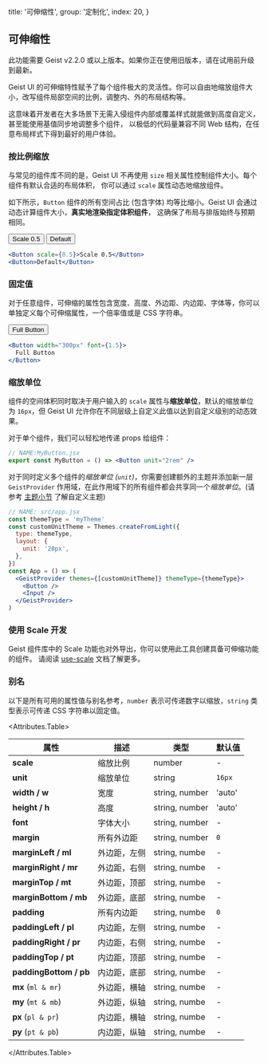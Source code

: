 
  title: '可伸缩性',
  group: '定制化',
  index: 20,
}

## 可伸缩性

<Note type="warning">
  此功能需要 Geist v2.2.0 或以上版本。如果你正在使用旧版本，请在试用前升级到最新。
</Note>

Geist UI 的可伸缩特性赋予了每个组件极大的灵活性。你可以自由地缩放组件大小，改写组件局部空间的比例，调整内、外的布局结构等。

这意味着开发者在大多场景下无需入侵组件内部或覆盖样式就能做到高度自定义，甚至能使用基值同步地调整多个组件，
以极低的代码量兼容不同 Web 结构，在任意布局样式下得到最好的用户体验。

### 按比例缩放

与常见的组件库不同的是，Geist UI 不再使用 `size` 相关属性控制组件大小。每个组件有默认合适的布局体积，
你可以通过 `scale` 属性动态地缩放组件。

如下所示，`Button` 组件的所有空间占比 (包含字体) 均等比缩小。Geist UI 会通过动态计算组件大小，**真实地渲染指定体积组件**，
这确保了布局与排版始终与预期相同。

<Display width="500px" caption="按 0.5 缩放倍率渲染 Button 组件">
  <GridDemo>
    <Button scale={0.5}>Scale 0.5</Button>
    <Button>Default</Button>
  </GridDemo>

```jsx
<Button scale={0.5}>Scale 0.5</Button>
<Button>Default</Button>
```

</Display>

### 固定值

对于任意组件，可伸缩的属性包含宽度、高度、外边距、内边距、字体等，你可以单独定义每个可伸缩属性，一个倍率值或是 CSS 字符串。

<Display width="500px">
  <GridDemo>
    <Button font={1.5} width="300px">Full Button</Button>
  </GridDemo>

```jsx
<Button width="300px" font={1.5}>
  Full Button
</Button>
```

</Display>

### 缩放单位

组件的空间体积同时取决于用户输入的 `scale` 属性与**缩放单位**，默认的缩放单位为 `16px`，但 Geist UI 允许你在不同层级上自定义此值以达到自定义级别的动态效果。

对于单个组件，我们可以轻松地传递 props 给组件：

```jsx
// NAME:MyButton.jsx
export const MyButton = () => <Button unit="2rem" />
```

对于同时定义多个组件的*缩放单位 (`unit`)*，你需要创建额外的主题并添加新一层
`GeistProvider` 作用域，在此作用域下的所有组件都会共享同一个*缩放单位*。(请参考 [主题小节](/zh-cn/guide/themes '主题') 了解自定义主题)

```jsx
// NAME: src/app.jsx
const themeType = 'myTheme'
const customUnitTheme = Themes.createFromLight({
  type: themeType,
  layout: {
    unit: '20px',
  },
})
const App = () => (
  <GeistProvider themes={[customUnitTheme]} themeType={themeType}>
    <Button />
    <Input />
  </GeistProvider>
)
```

### 使用 Scale 开发

Geist 组件库中的 Scale 功能也对外导出，你可以使用此工具创建具备可伸缩功能的组件。
请阅读 [use-scale](/zh-cn/hooks/use-scale 'use-scale') 文档了解更多。

### 别名

以下是所有可用的属性值与别名参考，`number` 表示可传递数字以缩放，`string` 类型表示可传递 CSS 字符串以固定值。

<Attributes.Table>

| 属性                    | 描述         | 类型           | 默认值 |
| ----------------------- | ------------ | -------------- | ------ |
| **scale**               | 缩放比例     | number         | -      |
| **unit**                | 缩放单位     | string         | `16px` |
| **width / w**           | 宽度         | string, number | 'auto' |
| **height / h**          | 高度         | string, number | 'auto' |
| **font**                | 字体大小     | string, number | -      |
| **margin**              | 所有外边距   | string, number | `0`    |
| **marginLeft / ml**     | 外边距，左侧 | string, numbe  | -      |
| **marginRight / mr**    | 外边距，右侧 | string, numbe  | -      |
| **marginTop / mt**      | 外边距，顶部 | string, numbe  | -      |
| **marginBottom / mb**   | 外边距，底部 | string, numbe  | -      |
| **padding**             | 所有内边距   | string, numbe  | `0`    |
| **paddingLeft / pl**    | 内边距，左侧 | string, numbe  | -      |
| **paddingRight / pr**   | 内边距，右侧 | string, numbe  | -      |
| **paddingTop / pt**     | 内边距，顶部 | string, numbe  | -      |
| **paddingBottom / pb**  | 内边距，底部 | string, numbe  | -      |
| **mx**&nbsp;(`ml & mr`) | 外边距，横轴 | string, numbe  | -      |
| **my**&nbsp;(`mt & mb`) | 外边距，纵轴 | string, numbe  | -      |
| **px**&nbsp;(`pl & pr`) | 内边距，横轴 | string, numbe  | -      |
| **py**&nbsp;(`pt & pb`) | 内边距，纵轴 | string, numbe  | -      |

</Attributes.Table>

